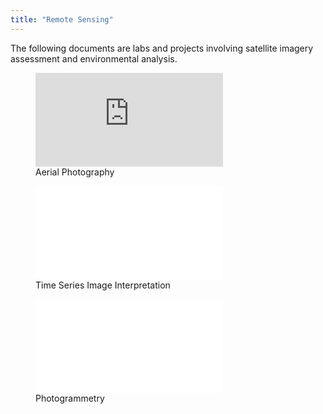 ```yaml
---
title: "Remote Sensing"
---
```


The following documents are labs and projects involving satellite imagery assessment and environmental analysis.

![Aerial Photography](https://github.com/Hindstein/GISPort/blob/master/remote/IanHinds_115A_LAB1.pdf) 









![Time Series Image Interpretation](./remote/Geog_115A_Lab2_2020.pdf)

![Photogrammetry](./remote/Geog_115A_Lab3_F2020.pdf)